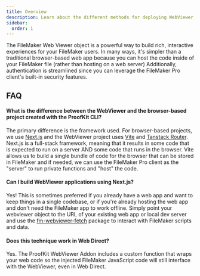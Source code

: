 ```yaml
---
title: Overview
description: Learn about the different methods for deploying WebViewer code to your FileMaker file.
sidebar:
  order: 1
---
```


The FileMaker Web Viewer object is a powerful way to build rich, interactive experiences for your FileMaker users. In many ways, it's simpler than a traditional browser-based web app because you can host the code inside of your FileMaker file (rather than hosting on a web server) Additionally, authentication is streamlined since you can leverage the FileMaker Pro client's built-in security features.

## FAQ

#### What is the difference between the WebViewer and the browser-based project created with the ProofKit CLI?

The primary difference is the framework used. For browser-based projects, we use [Next.js](https://nextjs.org/) and the WebViewer project uses [Vite](https://vitejs.dev/) and [Tanstack Router](https://tanstack.com/router). Next.js is a full-stack framework, meaning that it results in some code that is expected to run on a server AND some code that runs in the browser. Vite allows us to build a single bundle of code for the browser that can be stored in FileMaker and if needed, we can use the FileMaker Pro client as the "server" to run private functions and "host" the code.

#### Can I build WebViewer applications using Next.js?

Yes! This is sometimes preferred if you already have a web app and want to keep things in a single codebase, or if you're already hosting the web app and don't need the FileMaker app to work offline. Simply point your webviewer object to the URL of your existing web app or local dev server and use the [fm-webviewer-fetch](https://fm-webviewer-fetch.proofgeist.com/) package to interact with FileMaker scripts and data.

#### Does this technique work in Web Direct?

Yes. The ProofKit WebViewer Addon includes a custom function that wraps your web code so the injected FileMaker JavaScript code will still interface with the WebViewer, even in Web Direct.
